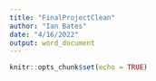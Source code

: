 ```yaml
---
title: "FinalProjectClean"
author: "Ian Bates"
date: "4/16/2022"
output: word_document
---
```


```r
knitr::opts_chunk$set(echo = TRUE)
```
